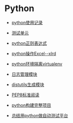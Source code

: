 =Python=
* [[./tips|python使用记录]]

* [[./unittest|测试单元]]
 
* [[./regular_exp|python正则表达式]]
 
* [[./excel|python操作Excel--xlrd]]
 
* [[./virtualenv|python环境隔离virtualenv]]
 
* [[日志管理模块]]
 
* [[./setup|distutils生成模块]]
 
* [[./pep8|PEP8标准阅读]]
 
* [[./project|python构建完整项目]]

* [[./autotest|总结用python做自动测试平台]] 

